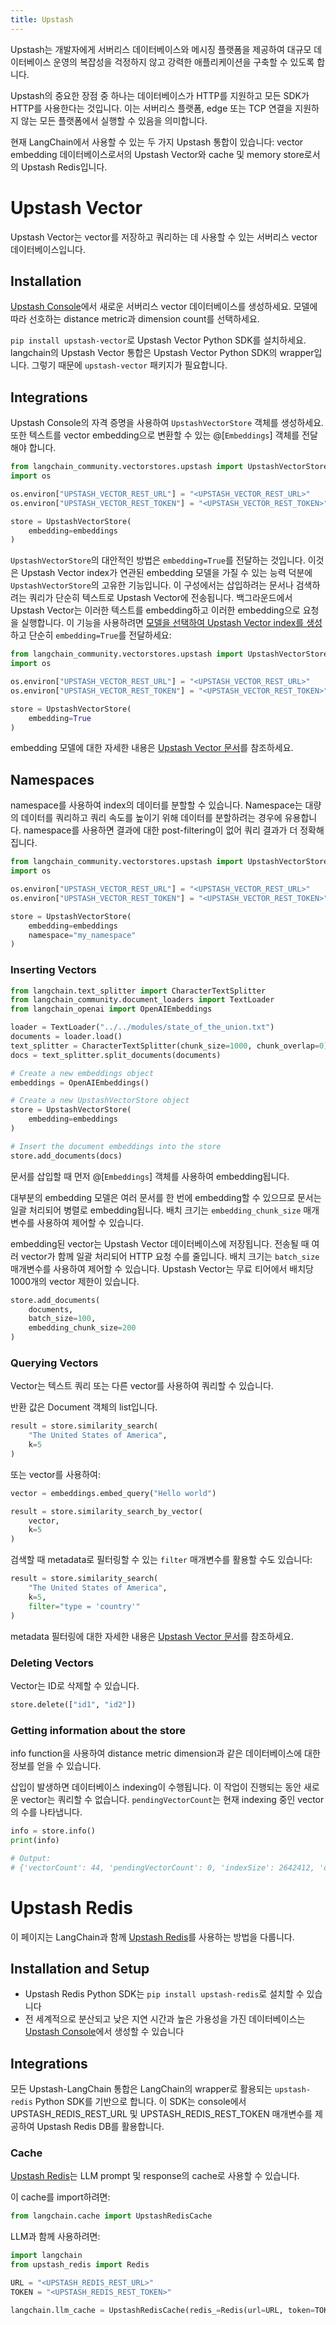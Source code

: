 ```yaml
---
title: Upstash
---
```


Upstash는 개발자에게 서버리스 데이터베이스와 메시징 플랫폼을 제공하여
대규모 데이터베이스 운영의 복잡성을 걱정하지 않고 강력한 애플리케이션을 구축할 수 있도록 합니다.

Upstash의 중요한 장점 중 하나는 데이터베이스가 HTTP를 지원하고 모든 SDK가 HTTP를 사용한다는 것입니다.
이는 서버리스 플랫폼, edge 또는 TCP 연결을 지원하지 않는 모든 플랫폼에서 실행할 수 있음을 의미합니다.

현재 LangChain에서 사용할 수 있는 두 가지 Upstash 통합이 있습니다:
vector embedding 데이터베이스로서의 Upstash Vector와 cache 및 memory store로서의 Upstash Redis입니다.

# Upstash Vector

Upstash Vector는 vector를 저장하고 쿼리하는 데 사용할 수 있는 서버리스 vector 데이터베이스입니다.

## Installation

[Upstash Console](https://console.upstash.com/vector)에서 새로운 서버리스 vector 데이터베이스를 생성하세요.
모델에 따라 선호하는 distance metric과 dimension count를 선택하세요.


`pip install upstash-vector`로 Upstash Vector Python SDK를 설치하세요.
langchain의 Upstash Vector 통합은 Upstash Vector Python SDK의 wrapper입니다. 그렇기 때문에 `upstash-vector` 패키지가 필요합니다.

## Integrations

Upstash Console의 자격 증명을 사용하여 `UpstashVectorStore` 객체를 생성하세요.
또한 텍스트를 vector embedding으로 변환할 수 있는 @[`Embeddings`] 객체를 전달해야 합니다.

```python
from langchain_community.vectorstores.upstash import UpstashVectorStore
import os

os.environ["UPSTASH_VECTOR_REST_URL"] = "<UPSTASH_VECTOR_REST_URL>"
os.environ["UPSTASH_VECTOR_REST_TOKEN"] = "<UPSTASH_VECTOR_REST_TOKEN>"

store = UpstashVectorStore(
    embedding=embeddings
)
```

`UpstashVectorStore`의 대안적인 방법은 `embedding=True`를 전달하는 것입니다. 이것은
Upstash Vector index가 연관된 embedding 모델을 가질 수 있는 능력 덕분에 `UpstashVectorStore`의 고유한
기능입니다. 이 구성에서는 삽입하려는 문서나 검색하려는 쿼리가 단순히 텍스트로 Upstash Vector에 전송됩니다.
백그라운드에서 Upstash Vector는 이러한 텍스트를 embedding하고 이러한 embedding으로 요청을 실행합니다.
이 기능을 사용하려면 [모델을 선택하여 Upstash Vector index를 생성](https://upstash.com/docs/vector/features/embeddingmodels#using-a-model)하고
단순히 `embedding=True`를 전달하세요:

```python
from langchain_community.vectorstores.upstash import UpstashVectorStore
import os

os.environ["UPSTASH_VECTOR_REST_URL"] = "<UPSTASH_VECTOR_REST_URL>"
os.environ["UPSTASH_VECTOR_REST_TOKEN"] = "<UPSTASH_VECTOR_REST_TOKEN>"

store = UpstashVectorStore(
    embedding=True
)
```

embedding 모델에 대한 자세한 내용은 [Upstash Vector 문서](https://upstash.com/docs/vector/features/embeddingmodels)를 참조하세요.

## Namespaces
namespace를 사용하여 index의 데이터를 분할할 수 있습니다. Namespace는 대량의 데이터를 쿼리하고 쿼리 속도를 높이기 위해 데이터를 분할하려는 경우에 유용합니다. namespace를 사용하면 결과에 대한 post-filtering이 없어 쿼리 결과가 더 정확해집니다.

```python
from langchain_community.vectorstores.upstash import UpstashVectorStore
import os

os.environ["UPSTASH_VECTOR_REST_URL"] = "<UPSTASH_VECTOR_REST_URL>"
os.environ["UPSTASH_VECTOR_REST_TOKEN"] = "<UPSTASH_VECTOR_REST_TOKEN>"

store = UpstashVectorStore(
    embedding=embeddings
    namespace="my_namespace"
)
```

### Inserting Vectors

```python
from langchain.text_splitter import CharacterTextSplitter
from langchain_community.document_loaders import TextLoader
from langchain_openai import OpenAIEmbeddings

loader = TextLoader("../../modules/state_of_the_union.txt")
documents = loader.load()
text_splitter = CharacterTextSplitter(chunk_size=1000, chunk_overlap=0)
docs = text_splitter.split_documents(documents)

# Create a new embeddings object
embeddings = OpenAIEmbeddings()

# Create a new UpstashVectorStore object
store = UpstashVectorStore(
    embedding=embeddings
)

# Insert the document embeddings into the store
store.add_documents(docs)
```

문서를 삽입할 때 먼저 @[`Embeddings`] 객체를 사용하여 embedding됩니다.

대부분의 embedding 모델은 여러 문서를 한 번에 embedding할 수 있으므로 문서는 일괄 처리되어 병렬로 embedding됩니다.
배치 크기는 `embedding_chunk_size` 매개변수를 사용하여 제어할 수 있습니다.

embedding된 vector는 Upstash Vector 데이터베이스에 저장됩니다. 전송될 때 여러 vector가 함께 일괄 처리되어 HTTP 요청 수를 줄입니다.
배치 크기는 `batch_size` 매개변수를 사용하여 제어할 수 있습니다. Upstash Vector는 무료 티어에서 배치당 1000개의 vector 제한이 있습니다.

```python
store.add_documents(
    documents,
    batch_size=100,
    embedding_chunk_size=200
)
```

### Querying Vectors

Vector는 텍스트 쿼리 또는 다른 vector를 사용하여 쿼리할 수 있습니다.

반환 값은 Document 객체의 list입니다.

```python
result = store.similarity_search(
    "The United States of America",
    k=5
)
```

또는 vector를 사용하여:

```python
vector = embeddings.embed_query("Hello world")

result = store.similarity_search_by_vector(
    vector,
    k=5
)
```

검색할 때 metadata로 필터링할 수 있는 `filter` 매개변수를 활용할 수도 있습니다:

```python
result = store.similarity_search(
    "The United States of America",
    k=5,
    filter="type = 'country'"
)
```

metadata 필터링에 대한 자세한 내용은 [Upstash Vector 문서](https://upstash.com/docs/vector/features/filtering)를 참조하세요.

### Deleting Vectors

Vector는 ID로 삭제할 수 있습니다.

```python
store.delete(["id1", "id2"])
```

### Getting information about the store

info function을 사용하여 distance metric dimension과 같은 데이터베이스에 대한 정보를 얻을 수 있습니다.

삽입이 발생하면 데이터베이스 indexing이 수행됩니다. 이 작업이 진행되는 동안 새로운 vector는 쿼리할 수 없습니다. `pendingVectorCount`는 현재 indexing 중인 vector의 수를 나타냅니다.

```python
info = store.info()
print(info)

# Output:
# {'vectorCount': 44, 'pendingVectorCount': 0, 'indexSize': 2642412, 'dimension': 1536, 'similarityFunction': 'COSINE'}
```

# Upstash Redis

이 페이지는 LangChain과 함께 [Upstash Redis](https://upstash.com/redis)를 사용하는 방법을 다룹니다.

## Installation and Setup
- Upstash Redis Python SDK는 `pip install upstash-redis`로 설치할 수 있습니다
- 전 세계적으로 분산되고 낮은 지연 시간과 높은 가용성을 가진 데이터베이스는 [Upstash Console](https://console.upstash.com)에서 생성할 수 있습니다


## Integrations
모든 Upstash-LangChain 통합은 LangChain의 wrapper로 활용되는 `upstash-redis` Python SDK를 기반으로 합니다.
이 SDK는 console에서 UPSTASH_REDIS_REST_URL 및 UPSTASH_REDIS_REST_TOKEN 매개변수를 제공하여 Upstash Redis DB를 활용합니다.


### Cache

[Upstash Redis](https://upstash.com/redis)는 LLM prompt 및 response의 cache로 사용할 수 있습니다.

이 cache를 import하려면:
```python
from langchain.cache import UpstashRedisCache
```

LLM과 함께 사용하려면:
```python
import langchain
from upstash_redis import Redis

URL = "<UPSTASH_REDIS_REST_URL>"
TOKEN = "<UPSTASH_REDIS_REST_TOKEN>"

langchain.llm_cache = UpstashRedisCache(redis_=Redis(url=URL, token=TOKEN))
```